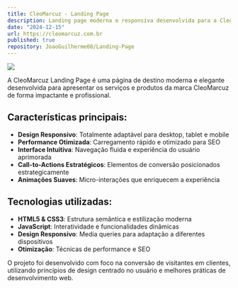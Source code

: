 ```yaml
---
title: CleoMarcuz - Landing Page
description: Landing page moderna e responsiva desenvolvida para a CleoMarcuz, focada em conversão e experiência do usuário. Criada com design clean e otimizada para performance.
date: "2024-12-15"
url: https://cleomarcuz.com.br
published: true
repository: JoaoGuilherme08/Landing-Page
---
```


![](/cleomarcuz.png)

A CleoMarcuz Landing Page é uma página de destino moderna e elegante desenvolvida para apresentar os serviços e produtos da marca CleoMarcuz de forma impactante e profissional.

## Características principais:

- **Design Responsivo**: Totalmente adaptável para desktop, tablet e mobile
- **Performance Otimizada**: Carregamento rápido e otimizado para SEO
- **Interface Intuitiva**: Navegação fluida e experiência do usuário aprimorada
- **Call-to-Actions Estratégicos**: Elementos de conversão posicionados estrategicamente
- **Animações Suaves**: Micro-interações que enriquecem a experiência

## Tecnologias utilizadas:

- **HTML5 & CSS3**: Estrutura semântica e estilização moderna
- **JavaScript**: Interatividade e funcionalidades dinâmicas
- **Design Responsivo**: Media queries para adaptação a diferentes dispositivos
- **Otimização**: Técnicas de performance e SEO

O projeto foi desenvolvido com foco na conversão de visitantes em clientes, utilizando princípios de design centrado no usuário e melhores práticas de desenvolvimento web.
